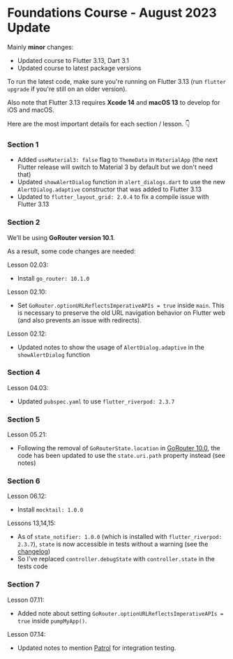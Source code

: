 # Foundations Course - August 2023 Update

Mainly **minor** changes:

- Updated course to Flutter 3.13, Dart 3.1
- Updated course to latest package versions

To run the latest code, make sure you're running on Flutter 3.13 (run `flutter upgrade` if you're still on an older version).

Also note that Flutter 3.13 requires **Xcode 14** and **macOS 13** to develop for iOS and macOS.

Here are the most important details for each section / lesson. 👇

### Section 1

- Added `useMaterial3: false` flag to `ThemeData` in `MaterialApp` (the next Flutter release will switch to Material 3 by default but we don't need that)
- Updated `showAlertDialog` function in `alert_dialogs.dart` to use the new `AlertDialog.adaptive` constructor that was added to Flutter 3.13
- Updated to `flutter_layout_grid: 2.0.4` to fix a compile issue with Flutter 3.13

### Section 2

We’ll be using **GoRouter version 10.1**.

As a result, some code changes are needed:

Lesson 02.03:

- Install `go_router: 10.1.0`

Lesson 02.10:

- Set `GoRouter.optionURLReflectsImperativeAPIs = true` inside `main`. This is necessary to preserve the old URL navigation behavior on Flutter web (and also prevents an issue with redirects).

Lesson 02.12:

- Updated notes to show the usage of `AlertDialog.adaptive` in the `showAlertDialog` function

### Section 4

Lesson 04.03:

- Updated `pubspec.yaml` to use `flutter_riverpod: 2.3.7`

### Section 5

Lesson 05.21:

- Following the removal of `GoRouterState.location` in [GoRouter 10.0](https://pub.dev/packages/go_router/changelog#1000), the code has been updated to use the `state.uri.path` property instead (see notes)

### Section 6

Lesson 06.12:

- Install `mocktail: 1.0.0`

Lessons 13,14,15:

- As of `state_notifier: 1.0.0` (which is installed with `flutter_riverpod: 2.3.7`), `state` is now accessible in tests without a warning (see the [changelog](https://pub.dev/packages/state_notifier/changelog#100---2023-08-16))
- So I've replaced `controller.debugState` with `controller.state` in the tests code

### Section 7

Lesson 07.11:

- Added note about setting `GoRouter.optionURLReflectsImperativeAPIs = true` inside `pumpMyApp()`.

Lesson 07.14:

- Updated notes to mention [Patrol](https://patrol.leancode.co/) for integration testing.

